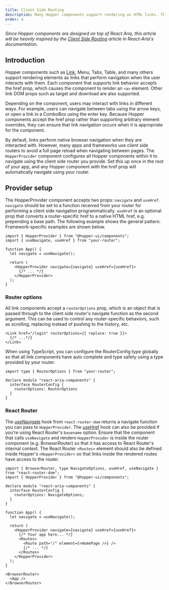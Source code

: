 ```yaml
---
title: Client Side Routing
description: Many Hopper components support rendering as HTML links. This page discusses how to set up your app to integrate Hopper links with your framework or client side router.
order: 4
---
```


_Since Hopper components are designed on top of React Aria, this article will be heavily inspired by the [Client Side Routing](https://react-spectrum.adobe.com/react-spectrum/routing.html) article in React-Aria's documentation._

## Introduction

Hopper components such as [Link](./navigation/Link), Menu, Tabs, Table, and many others support rendering elements as links that perform navigation when the user interacts with them. Each component that supports link behavior accepts the href prop, which causes the component to render an `<a>` element. Other link DOM props such as target and download are also supported.

Depending on the component, users may interact with links in different ways. For example, users can navigate between tabs using the arrow keys, or open a link in a ComboBox using the enter key. Because Hopper components accept the href prop rather than supporting arbitrary element overrides, they can ensure that link navigation occurs when it is appropriate for the component.

By default, links perform native browser navigation when they are interacted with. However, many apps and frameworks use client side routers to avoid a full page reload when navigating between pages. The `HopperProvider` component configures all Hopper components within it to navigate using the client side router you provide. Set this up once in the root of your app, and any Hopper component with the href prop will automatically navigate using your router.

## Provider setup

The HopperProvider component accepts two props: `navigate` and `useHref`. `navigate` should be set to a function received from your router for performing a client side navigation programmatically. `useHref` is an optional prop that converts a router-specific href to a native HTML href, e.g. prepending a base path. The following example shows the general pattern. Framework-specific examples are shown below.

```tsx
import { HopperProvider } from "@hopper-ui/components";
import { useNavigate, useHref } from "your-router";

function App() {
  let navigate = useNavigate();

  return (
    <HopperProvider navigate={navigate} useHref={useHref}>
      {/* ... */}
    </HopperProvider>
  );
}
```

### Router options

All link components accept a `routerOptions` prop, which is an object that is passed through to the client side router's navigate function as the second argument. This can be used to control any router-specific behaviors, such as scrolling, replacing instead of pushing to the history, etc.

```tsx
<Link href="/login" routerOptions={{ replace: true }}>
  {/* ...*/}
</Link>
```
When using TypeScript, you can configure the RouterConfig type globally so that all link components have auto complete and type safety using a type provided by your router.

```tsx
import type { RouterOptions } from "your-router";

declare module "react-aria-components" {
  interface RouterConfig {
    routerOptions: RouterOptions
  }
}
```

### React Router

The [useNavigate](https://reactrouter.com/en/main/hooks/use-navigate) hook from `react-router-dom` returns a navigate function you can pass to `HopperProvider`. The [useHref](https://reactrouter.com/en/main/hooks/use-href) hook can also be provided if you're using React Router's `basename` option. Ensure that the component that calls `useNavigate` and renders `HopperProvider` is inside the router component (e.g. BrowserRouter) so that it has access to React Router's internal context. The React Router `<Routes>` element should also be defined inside Hopper's `<HopperProvider>` so that links inside the rendered routes have access to the router.

```tsx
import { BrowserRouter, type NavigateOptions, useHref, useNavigate } from "react-router-dom";
import { HopperProvider } from "@hopper-ui/components";

declare module "react-aria-components" {
  interface RouterConfig {
    routerOptions: NavigateOptions;
  }
}

function App() {
  let navigate = useNavigate();

  return (
    <HopperProvider navigate={navigate} useHref={useHref}>
      {/* Your app here... */}
      <Routes>
        <Route path="/" element={<HomePage />} />
        {/* ... */}
      </Routes>
    </HopperProvider>
  );
}

<BrowserRouter>
  <App />
</BrowserRouter>
```
